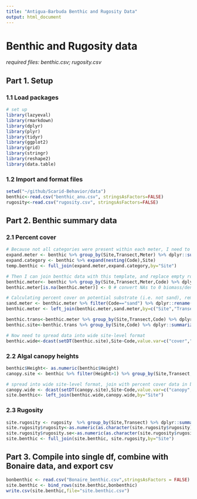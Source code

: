 ```yaml
---
title: "Antigua-Barbuda Benthic and Rugosity Data"
output: html_document
---
```


# Benthic and Rugosity data 
*required files: benthic.csv; rugosity.csv*

## Part 1. Setup

### 1.1 Load packages
```r
# set up
library(lazyeval)
library(rmarkdown)
library(dplyr)
library(plyr)
library(tidyr)
library(ggplot2)
library(grid)
library(stringr)
library(reshape2)
library(data.table)
```
### 1.2 Import and format files
```r
setwd("~/github/Scarid-Behavior/data")
benthic<-read.csv("benthic_anu.csv", stringsAsFactors=FALSE)
rugosity<-read.csv("rugosity.csv", stringsAsFactors=FALSE)
```

## Part 2. Benthic summary data

### 2.1 Percent cover
```r
# Because not all categories were present within each meter, I need to create template to add 0 values in meters where they were absent.
expand.meter <- benthic %>% group_by(Site,Transect,Meter) %>% dplyr::summarize()
expand.category <- benthic %>% expand(nesting(Code),Site)
temp.benthic <- full_join(expand.meter,expand.category,by="Site")

# Then I can join benthic data with this template, and replace empty rows with 0 values
benthic.meter<- benthic %>% group_by(Site,Transect,Meter,Code) %>% dplyr::summarize(count.m=n()) %>% right_join(temp.benthic, by=c("Site","Transect","Meter","Code")) # join transect-level data with template
benthic.meter[is.na(benthic.meter)] <- 0 # convert NAs to 0 biomass/density in transects where a species is not present

# Calculating percent cover on potential substrate (i.e. not sand), remove meters that were 100% sand cover (no potential susbtrate)
sand.meter <- benthic.meter %>% filter(Code=="sand") %>% dplyr::rename(count.sand=count.m) %>% select(-Code) 
benthic.meter <- left_join(benthic.meter,sand.meter,by=c("Site","Transect","Meter")) %>% mutate(cover.m=100*count.m/(10-count.sand)) %>% filter(!is.nan(cover.m)) %>% filter(Code!="sand") 

benthic.trans<-benthic.meter %>% group_by(Site,Transect,Code) %>% dplyr::summarize(cover.t=mean(cover.m))
benthic.site<-benthic.trans %>% group_by(Site,Code) %>% dplyr::summarize(n=n(),cover=mean(cover.t),cover.se=sd(cover.t)/sqrt(n)) %>% select(-n)

# Now need to spread data into wide site-level format
benthic.wide<-dcast(setDT(benthic.site),Site~Code,value.var=c("cover","cover.se"))
```

### 2.2 Algal canopy heights
```r
benthic$Height<- as.numeric(benthic$Height)
canopy.site <- benthic %>% filter(Height>1) %>% group_by(Site,Transect,Meter,Code) %>% dplyr::summarize(canopy.m=mean(Height)) %>% group_by(Site,Transect,Code) %>% dplyr::summarize(canopy.t=mean(canopy.m)) %>% group_by(Site,Code) %>% dplyr::summarize(n=n(),canopy=mean(canopy.t),canopy.se=sd(canopy.t)/sqrt(n)) %>% select(-n)

# spread into wide site-level format, join with percent cover data in benthic.wide
canopy.wide <- dcast(setDT(canopy.site),Site~Code,value.var=c("canopy","canopy.se"))
site.benthic<- left_join(benthic.wide,canopy.wide,by="Site")
```

### 2.3 Rugosity
```r
site.rugosity <- rugosity  %>% group_by(Site,Transect) %>% dplyr::summarize(rugosity.t=mean(Rugosity.cm)/100) %>% group_by(Site) %>% dplyr::summarize(n=n(),rugosity=mean(rugosity.t),rugosity.se=sd(rugosity.t)/sqrt(n)) %>% select(-n) %>% rbind(c("Pallaster West",1.7006,NA)) # missing data for Pallaster West, will use mean of Pallaster East and Mid because reef structure across all three was extremely similar
site.rugosity$rugosity<-as.numeric(as.character(site.rugosity$rugosity))
site.rugosity$rugosity.se<-as.numeric(as.character(site.rugosity$rugosity.se))
site.benthic <- full_join(site.benthic, site.rugosity,by="Site")
```

## Part 3. Compile into single df, combine with Bonaire data, and export csv
```r
bonbenthic <- read.csv("Bonaire_benthic.csv",stringsAsFactors = FALSE)
site.benthic <- bind_rows(site.benthic,bonbenthic)
write.csv(site.benthic,file="site.benthic.csv")
```